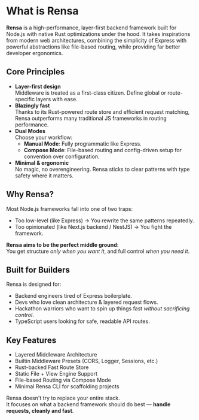 # What is Rensa
**Rensa** is a high-performance, layer-first backend framework built for Node.js with native Rust optimizations under the hood.
It takes inspirations from modern web architectures, combining the simplicity of Express with powerful abstractions like file-based routing, while providing far better developer ergonomics.

## Core Principles
- **Layer-first design**  
  Middleware is treated as a first-class citizen. Define global or route-specific layers with ease.
- **Blazingly fast**  
  Thanks to its Rust-powered route store and efficient request matching, Rensa outperforms many traditional JS frameworks in routing performance.
- **Dual Modes**  
  Choose your workflow:
	- **Manual Mode**: Fully programmatic like Express.
	- **Compose Mode**: File-based routing and config-driven setup for convention over configuration.
- **Minimal & ergonomic**  
  No magic, no overengineering. Rensa sticks to clear patterns with type safety where it matters.

## Why Rensa?

Most Node.js frameworks fall into one of two traps:
- Too low-level (like Express) → You rewrite the same patterns repeatedly.
- Too opinionated (like Next.js backend / NestJS) → You fight the framework.

**Rensa aims to be the perfect middle ground**:  
You get structure *only when you want it*, and full control *when you need it*.

## Built for Builders

Rensa is designed for:
- Backend engineers tired of Express boilerplate.
- Devs who love clean architecture & layered request flows.
- Hackathon warriors who want to spin up things fast *without sacrificing control*.
- TypeScript users looking for safe, readable API routes.

## Key Features

- Layered Middleware Architecture
- Builtin Middleware Presets (CORS, Logger, Sessions, etc.)
- Rust-backed Fast Route Store
- Static File + View Engine Support
- File-based Routing via Compose Mode
- Minimal Rensa CLI for scaffolding projects

Rensa doesn't try to replace your entire stack.  
It focuses on what a backend framework should do best — **handle requests, cleanly and fast**.

